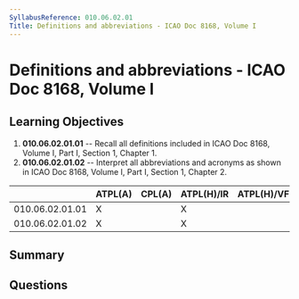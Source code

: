 ```yaml
---
SyllabusReference: 010.06.02.01
Title: Definitions and abbreviations - ICAO Doc 8168, Volume I
---
```


# Definitions and abbreviations - ICAO Doc 8168, Volume I

## Learning Objectives

1.  **010.06.02.01.01** -- Recall all definitions included in ICAO Doc 8168,
    Volume I, Part I, Section 1, Chapter 1.
2.  **010.06.02.01.02** -- Interpret all abbreviations and acronyms as shown in
    ICAO Doc 8168, Volume I, Part I, Section 1, Chapter 2.

|                 | ATPL(A) | CPL(A) | ATPL(H)/IR | ATPL(H)/VFR | CPL(H) | IR | CBIR(A) |
| --------------- | ------- | ------ | ---------- | ----------- | ------ | -- | ------- |
| 010.06.02.01.01 | X       |        | X          |             |        | X  |         |
| 010.06.02.01.02 | X       |        | X          |             |        | X  |         |

## Summary

## Questions
